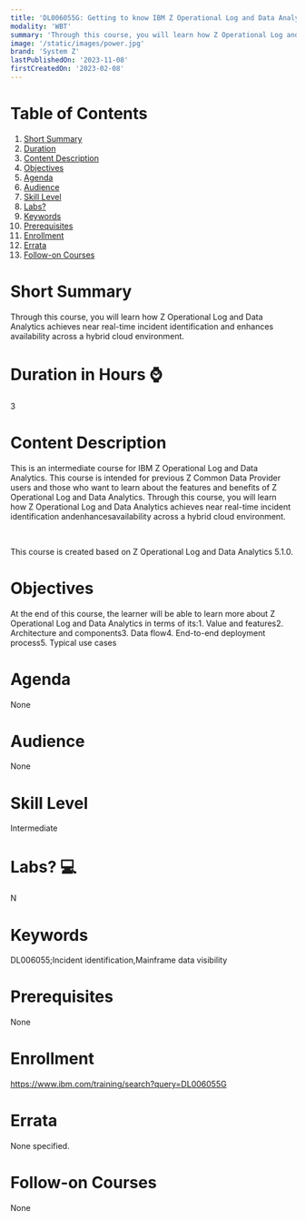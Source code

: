```yaml
---
title: 'DL006055G: Getting to know IBM Z Operational Log and Data Analytics'
modality: 'WBT'
summary: 'Through this course, you will learn how Z Operational Log and Data Analytics achieves near real-time incident identification and enhances availability across a hybrid cloud environment.'
image: '/static/images/power.jpg'
brand: 'System Z'
lastPublishedOn: '2023-11-08'
firstCreatedOn: '2023-02-08'
---
```

# Table of Contents
1.  [Short Summary](#short-summary)
2.  [Duration](#duration-in-hours-)
3.  [Content Description](#content-description)
4.  [Objectives](#objectives)
5.  [Agenda](#agenda)
6.  [Audience](#audience)
7.  [Skill Level](#skill-level)
8.  [Labs?](#labs-)
9.  [Keywords](#keywords)
10. [Prerequisites](#prerequisites)
11. [Enrollment](#enrollment)
12. [Errata](#errata)
13. [Follow-on Courses](#follow-on-courses)

# Short Summary
Through this course, you will learn how Z Operational Log and Data Analytics achieves near real-time incident identification and enhances availability across a hybrid cloud environment.

# Duration in Hours ⌚
3

# Content Description
This is an intermediate course for IBM Z Operational Log and Data Analytics. This course is intended for previous Z Common Data Provider users and those who want to learn about the features and benefits of Z Operational Log and Data Analytics. Through this course, you will learn how Z Operational Log and Data Analytics achieves near real-time incident identification andenhancesavailability across a hybrid cloud environment.

 

This course is created based on Z Operational Log and Data Analytics 5.1.0.



# Objectives
At the end of this course, the learner will be able to learn more about Z Operational Log and Data Analytics in terms of its:1. Value and features2. Architecture and components3. Data flow4. End-to-end deployment process5. Typical use cases

# Agenda
None

# Audience
None

# Skill Level
Intermediate

# Labs? 💻
N

# Keywords
DL006055;Incident identification,Mainframe data visibility

# Prerequisites
None

# Enrollment
https://www.ibm.com/training/search?query=DL006055G

# Errata
None specified.

# Follow-on Courses
None

